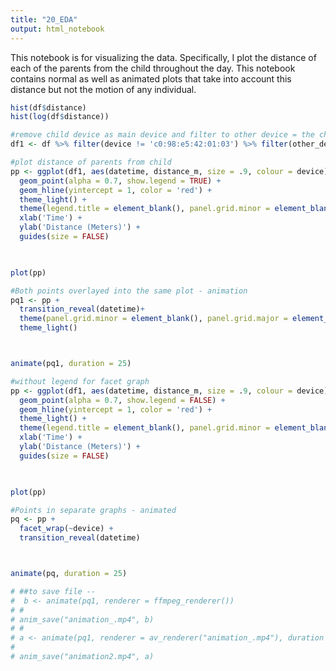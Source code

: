 ```yaml
---
title: "20_EDA"
output: html_notebook
---
```


This notebook is for visualizing the data. Specifically, I plot the distance of each of the parents from the child throughout the day. This notebook contains normal as well as animated plots that take into account this distance but not the motion of any individual.


```r
hist(df$distance)
hist(log(df$distance))

```


```r
#remove child device as main device and filter to other device = the child device. This allows for isolation of the parent distance
df1 <- df %>% filter(device != 'c0:98:e5:42:01:03') %>% filter(other_device == 'c0:98:e5:42:01:03')
```



```r
#plot distance of parents from child
pp <- ggplot(df1, aes(datetime, distance_m, size = .9, colour = device)) +
  geom_point(alpha = 0.7, show.legend = TRUE) +
  geom_hline(yintercept = 1, color = 'red') +
  theme_light() +
  theme(legend.title = element_blank(), panel.grid.minor = element_blank(), panel.grid.major = element_blank()) +
  xlab('Time') +
  ylab('Distance (Meters)') +
  guides(size = FALSE) 
  


plot(pp)
```


```r
#Both points overlayed into the same plot - animation
pq1 <- pp +
  transition_reveal(datetime)+
  theme(panel.grid.minor = element_blank(), panel.grid.major = element_blank()) +
  theme_light()



animate(pq1, duration = 25)
```



```r
#without legend for facet graph
pp <- ggplot(df1, aes(datetime, distance_m, size = .9, colour = device)) +
  geom_point(alpha = 0.7, show.legend = FALSE) +
  geom_hline(yintercept = 1, color = 'red') +
  theme_light() +
  theme(legend.title = element_blank(), panel.grid.minor = element_blank(), panel.grid.major = element_blank()) +
  xlab('Time') +
  ylab('Distance (Meters)') +
  guides(size = FALSE) 
  


plot(pp)
```


```r
#Points in separate graphs - animated
pq <- pp +
  facet_wrap(~device) +
  transition_reveal(datetime) 



animate(pq, duration = 25)
```




```r
# ##to save file -- 
#  b <- animate(pq1, renderer = ffmpeg_renderer())
# # 
# anim_save("animation_.mp4", b)
# # 
# a <- animate(pq1, renderer = av_renderer("animation_.mp4"), duration = 25, width = 800, height = 450)
# 
# anim_save("animation2.mp4", a)
```




